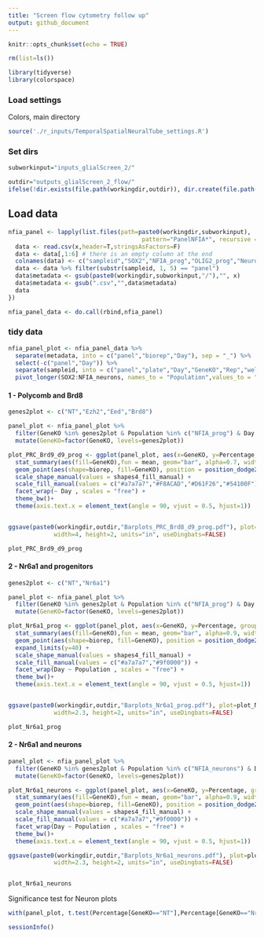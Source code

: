 ```yaml
---
title: "Screen flow cytometry follow up"
output: github_document
---
```


```r
knitr::opts_chunk$set(echo = TRUE)
```


```r

rm(list=ls())

library(tidyverse)
library(colorspace)
```

### Load settings

Colors, main directory 

```r

source('./r_inputs/TemporalSpatialNeuralTube_settings.R')

```


### Set dirs
```r

subworkinput="inputs_glialScreen_2/"

outdir="outputs_glialScreen_2_flow/"
ifelse(!dir.exists(file.path(workingdir,outdir)), dir.create(file.path(workingdir,outdir)), "Directory exists")


```


## Load data


```r

nfia_panel <- lapply(list.files(path=paste0(workingdir,subworkinput),
                                      pattern="PanelNFIA*", recursive = TRUE, full.names=TRUE),function(x) {
  data <- read.csv(x,header=T,stringsAsFactors=F)
  data <- data[,1:6] # there is an empty column at the end
  colnames(data) <- c("sampleid","SOX2","NFIA_prog","OLIG2_prog","Neurons","NFIA_neurons")
  data <- data %>% filter(substr(sampleid, 1, 5) == "panel")
  data$metadata <- gsub(paste0(workingdir,subworkinput,"/"),"", x)
  data$metadata <- gsub(".csv","",data$metadata)
  data
})

nfia_panel_data <- do.call(rbind,nfia_panel)

```


### tidy data

```r

nfia_panel_plot <- nfia_panel_data %>%
  separate(metadata, into = c("panel","biorep","Day"), sep = "_") %>%
  select(-c("panel","Day")) %>%
  separate(sampleid, into = c("panel","plate","Day","GeneKO","Rep","well"), sep="_", remove = F) %>%
  pivot_longer(SOX2:NFIA_neurons, names_to = "Population",values_to = "Percentage") 

```



#### 1 - Polycomb and Brd8

```r

genes2plot <- c("NT","Ezh2","Eed","Brd8")

panel_plot <- nfia_panel_plot %>% 
  filter(GeneKO %in% genes2plot & Population %in% c("NFIA_prog") & Day %in% c("D09","D11")) %>%
  mutate(GeneKO=factor(GeneKO, levels=genes2plot))

plot_PRC_Brd9_d9_prog <- ggplot(panel_plot, aes(x=GeneKO, y=Percentage, group=GeneKO)) +
  stat_summary(aes(fill=GeneKO),fun = mean, geom="bar", alpha=0.7, width=0.7,position=position_dodge(0.7)) +
  geom_point(aes(shape=biorep, fill=GeneKO), position = position_dodge2(width = 0.6)) +
  scale_shape_manual(values = shapes4_fill_manual) +
  scale_fill_manual(values = c("#a7a7a7","#F8ACAD","#D61F26","#54100F")) +
  facet_wrap(~ Day , scales = "free") +
  theme_bw()+
  theme(axis.text.x = element_text(angle = 90, vjust = 0.5, hjust=1))


ggsave(paste0(workingdir,outdir,"Barplots_PRC_Brd8_d9_prog.pdf"), plot=plot_PRC_Brd9_d9_prog,
             width=4, height=2, units="in", useDingbats=FALSE)

plot_PRC_Brd9_d9_prog

```
#### 2 - Nr6a1 and progenitors

```r

genes2plot <- c("NT","Nr6a1")

panel_plot <- nfia_panel_plot %>% 
  filter(GeneKO %in% genes2plot & Population %in% c("NFIA_prog") & Day %in% c("D09")) %>%
  mutate(GeneKO=factor(GeneKO, levels=genes2plot))

plot_Nr6a1_prog <- ggplot(panel_plot, aes(x=GeneKO, y=Percentage, group=GeneKO)) +
  stat_summary(aes(fill=GeneKO),fun = mean, geom="bar", alpha=0.9, width=0.7,position=position_dodge(0.7)) +
  geom_point(aes(shape=biorep, fill=GeneKO), position = position_dodge2(width = 0.6)) +
  expand_limits(y=40) +
  scale_shape_manual(values = shapes4_fill_manual) +
  scale_fill_manual(values = c("#a7a7a7","#9f0000")) +
  facet_wrap(Day ~ Population , scales = "free") +
  theme_bw()+
  theme(axis.text.x = element_text(angle = 90, vjust = 0.5, hjust=1))


ggsave(paste0(workingdir,outdir,"Barplots_Nr6a1_prog.pdf"), plot=plot_Nr6a1_prog,
             width=2.3, height=2, units="in", useDingbats=FALSE)

plot_Nr6a1_prog

```

#### 2 - Nr6a1 and neurons

```r

panel_plot <- nfia_panel_plot %>% 
  filter(GeneKO %in% genes2plot & Population %in% c("NFIA_neurons") & Day %in% c("D09")) %>%
  mutate(GeneKO=factor(GeneKO, levels=genes2plot))

plot_Nr6a1_neurons <- ggplot(panel_plot, aes(x=GeneKO, y=Percentage, group=GeneKO)) +
  stat_summary(aes(fill=GeneKO),fun = mean, geom="bar", alpha=0.9, width=0.7,position=position_dodge(0.7)) +
  geom_point(aes(shape=biorep, fill=GeneKO), position = position_dodge2(width = 0.6)) +
  scale_shape_manual(values = shapes4_fill_manual) +
  scale_fill_manual(values = c("#a7a7a7","#9f0000")) +
  facet_wrap(Day ~ Population , scales = "free") +
  theme_bw()+
  theme(axis.text.x = element_text(angle = 90, vjust = 0.5, hjust=1))

ggsave(paste0(workingdir,outdir,"Barplots_Nr6a1_neurons.pdf"), plot=plot_Nr6a1_neurons,
             width=2.3, height=2, units="in", useDingbats=FALSE)


plot_Nr6a1_neurons


```

Significance test for Neuron plots

```r

with(panel_plot, t.test(Percentage[GeneKO=="NT"],Percentage[GeneKO=="Nr6a1"]))

```


```r
sessionInfo()
```


